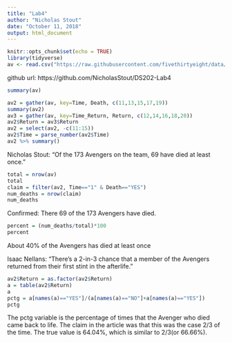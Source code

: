 ```yaml
---
title: "Lab4"
author: "Nicholas Stout"
date: "October 11, 2018"
output: html_document
---
```


```r
knitr::opts_chunk$set(echo = TRUE)
library(tidyverse)
av <- read.csv("https://raw.githubusercontent.com/fivethirtyeight/data/master/avengers/avengers.csv", stringsAsFactors = FALSE)
```

github url: https://github.com/NicholasStout/DS202-Lab4
```r
summary(av)
```
```r
av2 = gather(av, key=Time, Death, c(11,13,15,17,19))
summary(av2)
av3 = gather(av, key=Time_Return, Return, c(12,14,16,18,20))
av2$Return = av3$Return
av2 = select(av2, -c(11:15))
av2$Time = parse_number(av2$Time)
av2 %>% summary()
```

Nicholas Stout: "Of the 173 Avengers on the team, 69 have died at least once."
```r
total = nrow(av)
total
claim = filter(av2, Time=="1" & Death=="YES")
num_deaths = nrow(claim)
num_deaths
```
Confirmed: There 69 of the 173 Avengers have died.
```r
percent = (num_deaths/total)*100
percent
```
About 40% of the Avengers has died at least once

Isaac Nellans: "There's a 2-in-3 chance that a member of the Avengers returned from their first stint in the afterlife."
```r
av2$Return = as.factor(av2$Return)
a = table(av2$Return)
a
pctg = a[names(a)=="YES"]/(a[names(a)=="NO"]+a[names(a)=="YES"])
pctg
```
The pctg variable is the percentage of times that the Avenger who died came back to life. The claim in the article was that this was the case 2/3 of the time. The true value is 64.04%, which is similar to 2/3(or 66.66%).